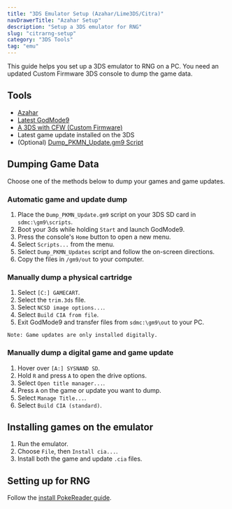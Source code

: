 ```yaml
---
title: "3DS Emulator Setup (Azahar/Lime3DS/Citra)"
navDrawerTitle: "Azahar Setup"
description: "Setup a 3DS emulator for RNG"
slug: "citrarng-setup"
category: "3DS Tools"
tag: "emu"
---
```


This guide helps you set up a 3DS emulator to RNG on a PC. You need an updated Custom Firmware 3DS console to dump the game data.

## Tools

- [Azahar](https://github.com/azahar-emu/azahar/releases/latest)
- [Latest GodMode9](https://github.com/d0k3/GodMode9/releases)
- [A 3DS with CFW (Custom Firmware)](https://3ds.hacks.guide/)
- Latest game update installed on the 3DS
- (Optional) [Dump_PKMN_Update.gm9 Script](/downloads/Dump_PKMN_Updates.gm9)

## Dumping Game Data

Choose one of the methods below to dump your games and game updates.

### Automatic game and update dump

1. Place the `Dump_PKMN_Update.gm9` script on your 3DS SD card in `sdmc:\gm9\scripts`.
2. Boot your 3ds while holding `Start` and launch GodMode9.
3. Press the console's `Home` button to open a new menu.
4. Select `Scripts...` from the menu.
5. Select `Dump_PKMN_Updates` script and follow the on-screen directions.
6. Copy the files in `/gm9/out` to your computer.

### Manually dump a physical cartridge

1. Select `[C:] GAMECART`.
2. Select the `trim.3ds` file.
3. Select `NCSD image options...`.
4. Select `Build CIA from file`.
5. Exit GodMode9 and transfer files from `sdmc:\gm9\out` to your PC.

```
Note: Game updates are only installed digitally.
```

### Manually dump a digital game and game update

1. Hover over `[A:] SYSNAND SD`.
2. Hold `R` and press `A` to open the drive options.
3. Select `Open title manager...`.
4. Press `A` on the game or update you want to dump.
5. Select `Manage Title...`.
6. Select `Build CIA (standard)`.

## Installing games on the emulator

1. Run the emulator.
2. Choose `File`, then `Install cia...`.
3. Install both the game and update `.cia` files.

## Setting up for RNG

Follow the [install PokeReader guide](/install-pokereader-emu).
